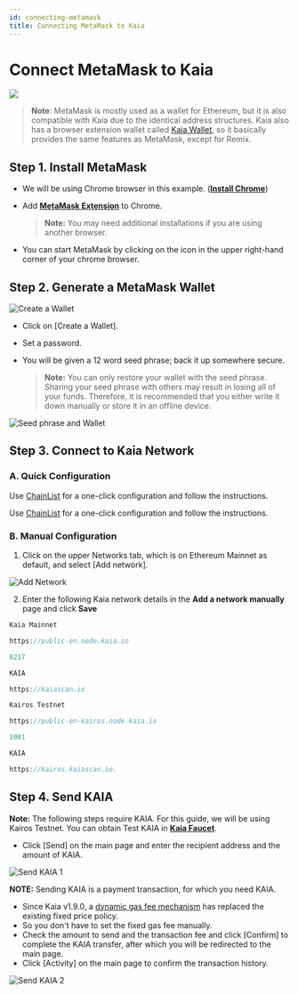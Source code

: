 ```yaml
---
id: connecting-metamask
title: Connecting MetaMask to Kaia
---
```



# Connect MetaMask to Kaia

![](/img/banners/kaia-metamask.png)

> **Note**: MetaMask is mostly used as a wallet for Ethereum, but it is also compatible with Kaia due to the identical address structures. Kaia also has a browser extension wallet called [Kaia Wallet](../tools/wallets/kaia-wallet.md), so it basically provides the same features as MetaMask, except for Remix.

## Step 1. Install MetaMask <a href="#install-metamask" id="install-metamask"></a>

* We will be using Chrome browser in this example. ([**Install Chrome**](https://www.google.com/intl/en_us/chrome/))
*   Add [**MetaMask Extension**](https://chrome.google.com/webstore/detail/metamask/nkbihfbeogaeaoehlefnkodbefgpgknn?hl=en) to Chrome.

    > **Note:** You may need additional installations if you are using another browser.
* You can start MetaMask by clicking on the icon in the upper right-hand corner of your chrome browser.

## Step 2. Generate a MetaMask Wallet <a href="#generate-a-metamask" id="generate-a-metamask"></a>

![Create a Wallet](/img/build/tutorials/new-to-metamask.png)

* Click on \[Create a Wallet].
* Set a password.
*   You will be given a 12 word seed phrase; back it up somewhere secure.

    > **Note:** You can only restore your wallet with the seed phrase. Sharing your seed phrase with others may result in losing all of your funds. Therefore, it is recommended that you either write it down manually or store it in an offline device.

![Seed phrase and Wallet](/img/build/tutorials/metamask-secret-backup.png)

## Step 3. Connect to Kaia Network <a href="#connect-to-kaia-network" id="connect-to-kaia-network"></a>

### A. Quick Configuration

<Tabs>
  <TabItem value="kaia-mainnet" label="Kaia Mainnet">Use <a href="https://chainlist.org/chain/8217">ChainList</a> for a one-click configuration and follow the instructions.</TabItem>

 <TabItem value="kairos-testnet" label="Kairos Testnet">Use <a href="https://chainlist.org/chain/1001">ChainList</a> for a one-click configuration and follow the instructions.</TabItem>
</Tabs>


### B. Manual Configuration

1. Click on the upper Networks tab, which is on Ethereum Mainnet as default, and select \[Add network].

![Add Network](/img/build/tutorials/mm-network-btn.png)


2. Enter the following Kaia network details in the **Add a network manually** page and click **Save**

<Tabs>
  <TabItem value="kaia-mainnet" label="Kaia Mainnet">

```jsx title="Network Name "
Kaia Mainnet
```

```jsx title="New RPC URL "
https://public-en.node.kaia.io
```

```jsx title="Chain ID "
8217
```

```jsx title="Network Symbol "
KAIA
```

```jsx title="Block Explorer URL"
https://kaiascan.io
```

  </TabItem>
  <TabItem value="kairos-testnet" label="Kairos Testnet">

```jsx title="Network Name "
Kairos Testnet
```

```jsx title="New RPC URL "
https://public-en-kairos.node.kaia.io
```

```jsx title="Chain ID "
1001
```

```jsx title="Network Symbol "
KAIA
```

```jsx title="Block Explorer URL"
https://kairos.kaiascan.io.
```

  </TabItem>
</Tabs>

## Step 4. Send KAIA <a href="#send-klay" id="send-klay"></a>

**Note:** The following steps require KAIA. For this guide, we will be using Kairos Testnet. You can obtain Test KAIA in [**Kaia Faucet**](https://faucet.kaia.io).


* Click \[Send] on the main page and enter the recipient address and the amount of KAIA.

![Send KAIA 1](/img/build/tutorials/kairos-metamask-send.png)

**NOTE:** Sending KAIA is a payment transaction, for which you need KAIA.

* Since Kaia v1.9.0, a [dynamic gas fee mechanism](https://medium.com/klaytn/dynamic-gas-fee-pricing-mechanism-1dac83d2689) has replaced the existing fixed price policy.
* So you don't have to set the fixed gas fee manually.
* Check the amount to send and the transaction fee and click \[Confirm] to complete the KAIA transfer, after which you will be redirected to the main page.
* Click \[Activity] on the main page to confirm the transaction history.

![Send KAIA 2](/img/build/tutorials/kairos-metamask-send-ii.png)


